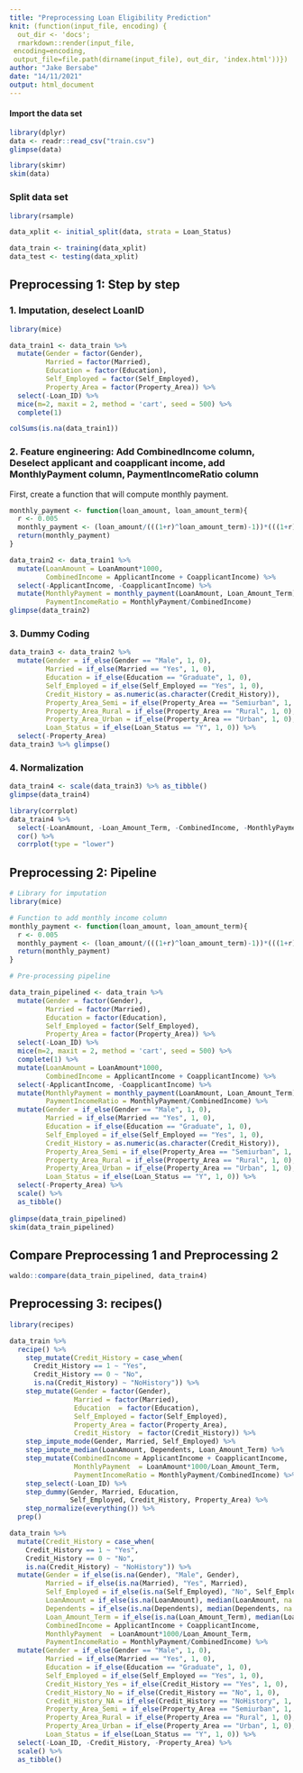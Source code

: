 ```yaml
---
title: "Preprocessing Loan Eligibility Prediction"
knit: (function(input_file, encoding) {
  out_dir <- 'docs';
  rmarkdown::render(input_file,
 encoding=encoding,
 output_file=file.path(dirname(input_file), out_dir, 'index.html'))})
author: "Jake Bersabe"
date: "14/11/2021"
output: html_document
---
```


#### Import the data set  

```r
library(dplyr)
data <- readr::read_csv("train.csv")
glimpse(data)
```

```r
library(skimr)
skim(data)
```  


### Split data set  
```r
library(rsample)

data_xplit <- initial_split(data, strata = Loan_Status)

data_train <- training(data_xplit)
data_test <- testing(data_xplit)

```



## Preprocessing 1: Step by step
### 1. Imputation, deselect LoanID   
```r
library(mice)

data_train1 <- data_train %>% 
  mutate(Gender = factor(Gender),
         Married = factor(Married),
         Education = factor(Education),
         Self_Employed = factor(Self_Employed),
         Property_Area = factor(Property_Area)) %>% 
  select(-Loan_ID) %>% 
  mice(m=2, maxit = 2, method = 'cart', seed = 500) %>% 
  complete(1)

colSums(is.na(data_train1))
```

### 2. Feature engineering:  Add CombinedIncome column, Deselect applicant and coapplicant income, add MonthlyPayment column, PaymentIncomeRatio column 

First, create a function that will compute monthly payment.  
```r
monthly_payment <- function(loan_amount, loan_amount_term){
  r <- 0.005
  monthly_payment <- (loan_amount/(((1+r)^loan_amount_term)-1))*(((1+r)^loan_amount_term)*r)
  return(monthly_payment)
}
```



```r
data_train2 <- data_train1 %>% 
  mutate(LoanAmount = LoanAmount*1000,
         CombinedIncome = ApplicantIncome + CoapplicantIncome) %>% 
  select(-ApplicantIncome, -CoapplicantIncome) %>% 
  mutate(MonthlyPayment = monthly_payment(LoanAmount, Loan_Amount_Term),
         PaymentIncomeRatio = MonthlyPayment/CombinedIncome)
glimpse(data_train2)
```




### 3. Dummy Coding  
```r
data_train3 <- data_train2 %>% 
  mutate(Gender = if_else(Gender == "Male", 1, 0),
         Married = if_else(Married == "Yes", 1, 0),
         Education = if_else(Education == "Graduate", 1, 0),
         Self_Employed = if_else(Self_Employed == "Yes", 1, 0),
         Credit_History = as.numeric(as.character(Credit_History)),
         Property_Area_Semi = if_else(Property_Area == "Semiurban", 1, 0),
         Property_Area_Rural = if_else(Property_Area == "Rural", 1, 0),
         Property_Area_Urban = if_else(Property_Area == "Urban", 1, 0),
         Loan_Status = if_else(Loan_Status == "Y", 1, 0)) %>% 
  select(-Property_Area)
data_train3 %>% glimpse()
```


### 4. Normalization  
```r
data_train4 <- scale(data_train3) %>% as_tibble()
glimpse(data_train4)
```

```r
library(corrplot)
data_train4 %>% 
  select(-LoanAmount, -Loan_Amount_Term, -CombinedIncome, -MonthlyPayment) %>% 
  cor() %>% 
  corrplot(type = "lower")
```


## Preprocessing 2: Pipeline  
```r
# Library for imputation
library(mice) 

# Function to add monthly income column
monthly_payment <- function(loan_amount, loan_amount_term){
  r <- 0.005
  monthly_payment <- (loan_amount/(((1+r)^loan_amount_term)-1))*(((1+r)^loan_amount_term)*r)
  return(monthly_payment)
} 

# Pre-processing pipeline 

data_train_pipelined <- data_train %>%
  mutate(Gender = factor(Gender),
         Married = factor(Married),
         Education = factor(Education),
         Self_Employed = factor(Self_Employed),
         Property_Area = factor(Property_Area)) %>% 
  select(-Loan_ID) %>% 
  mice(m=2, maxit = 2, method = 'cart', seed = 500) %>% 
  complete(1) %>% 
  mutate(LoanAmount = LoanAmount*1000,
         CombinedIncome = ApplicantIncome + CoapplicantIncome) %>% 
  select(-ApplicantIncome, -CoapplicantIncome) %>% 
  mutate(MonthlyPayment = monthly_payment(LoanAmount, Loan_Amount_Term),
         PaymentIncomeRatio = MonthlyPayment/CombinedIncome) %>% 
  mutate(Gender = if_else(Gender == "Male", 1, 0),
         Married = if_else(Married == "Yes", 1, 0),
         Education = if_else(Education == "Graduate", 1, 0),
         Self_Employed = if_else(Self_Employed == "Yes", 1, 0),
         Credit_History = as.numeric(as.character(Credit_History)),
         Property_Area_Semi = if_else(Property_Area == "Semiurban", 1, 0),
         Property_Area_Rural = if_else(Property_Area == "Rural", 1, 0),
         Property_Area_Urban = if_else(Property_Area == "Urban", 1, 0),
         Loan_Status = if_else(Loan_Status == "Y", 1, 0)) %>% 
  select(-Property_Area) %>% 
  scale() %>% 
  as_tibble()
  
glimpse(data_train_pipelined)
skim(data_train_pipelined)
```


## Compare Preprocessing 1 and Preprocessing 2  
```r
waldo::compare(data_train_pipelined, data_train4)
```


## Preprocessing 3: recipes()  
```r
library(recipes)

data_train %>% 
  recipe() %>% 
    step_mutate(Credit_History = case_when(
      Credit_History == 1 ~ "Yes",
      Credit_History == 0 ~ "No",
      is.na(Credit_History) ~ "NoHistory")) %>% 
    step_mutate(Gender = factor(Gender),
                Married = factor(Married),
                Education  = factor(Education),
                Self_Employed = factor(Self_Employed),
                Property_Area = factor(Property_Area),
                Credit_History  = factor(Credit_History)) %>% 
    step_impute_mode(Gender, Married, Self_Employed) %>% 
    step_impute_median(LoanAmount, Dependents, Loan_Amount_Term) %>% 
    step_mutate(CombinedIncome = ApplicantIncome + CoapplicantIncome,
                MonthlyPayment  = LoanAmount*1000/Loan_Amount_Term,
                PaymentIncomeRatio = MonthlyPayment/CombinedIncome) %>% 
    step_select(-Loan_ID) %>% 
    step_dummy(Gender, Married, Education, 
               Self_Employed, Credit_History, Property_Area) %>% 
    step_normalize(everything()) %>% 
  prep()
```


```r
data_train %>% 
  mutate(Credit_History = case_when(
    Credit_History == 1 ~ "Yes",
    Credit_History == 0 ~ "No",
    is.na(Credit_History) ~ "NoHistory")) %>% 
  mutate(Gender = if_else(is.na(Gender), "Male", Gender),
         Married = if_else(is.na(Married), "Yes", Married),
         Self_Employed = if_else(is.na(Self_Employed), "No", Self_Employed),
         LoanAmount = if_else(is.na(LoanAmount), median(LoanAmount, na.rm=T), LoanAmount),
         Dependents = if_else(is.na(Dependents), median(Dependents, na.rm=T), Dependents),
         Loan_Amount_Term = if_else(is.na(Loan_Amount_Term), median(Loan_Amount_Term, na.rm=T), Loan_Amount_Term),
         CombinedIncome = ApplicantIncome + CoapplicantIncome,
         MonthlyPayment  = LoanAmount*1000/Loan_Amount_Term,
         PaymentIncomeRatio = MonthlyPayment/CombinedIncome) %>% 
  mutate(Gender = if_else(Gender == "Male", 1, 0),
         Married = if_else(Married == "Yes", 1, 0),
         Education = if_else(Education == "Graduate", 1, 0),
         Self_Employed = if_else(Self_Employed == "Yes", 1, 0),
         Credit_History_Yes = if_else(Credit_History == "Yes", 1, 0),
         Credit_History_No = if_else(Credit_History == "No", 1, 0),
         Credit_History_NA = if_else(Credit_History == "NoHistory", 1, 0),
         Property_Area_Semi = if_else(Property_Area == "Semiurban", 1, 0),
         Property_Area_Rural = if_else(Property_Area == "Rural", 1, 0),
         Property_Area_Urban = if_else(Property_Area == "Urban", 1, 0),
         Loan_Status = if_else(Loan_Status == "Y", 1, 0)) %>% 
  select(-Loan_ID, -Credit_History, -Property_Area) %>% 
  scale() %>% 
  as_tibble()
  
  
```

